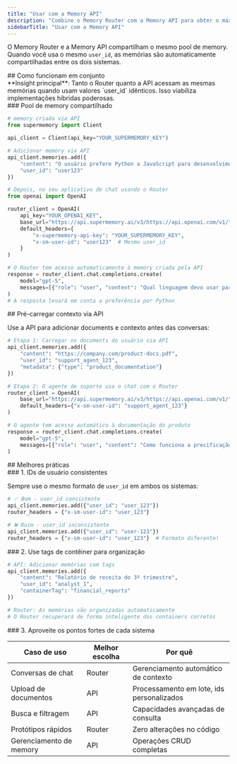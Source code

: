 ```yaml
---
title: "Usar com a Memory API"
description: "Combine o Memory Router com a Memory API para obter o máximo controle"
sidebarTitle: "Usar com a Memory API"
---
```


O Memory Router e a Memory API compartilham o mesmo pool de memory. Quando você usa o mesmo `user_id`, as memórias são automaticamente compartilhadas entre os dois sistemas.

<div id="how-they-work-together">
  ## Como funcionam em conjunto
</div>

<Note>
**Insight principal**: Tanto o Router quanto a API acessam as mesmas memórias quando usam valores `user_id` idênticos. Isso viabiliza implementações híbridas poderosas.
</Note>

<div id="shared-memory-pool">
  ### Pool de memory compartilhado
</div>

```python
# memory criada via API
from supermemory import Client

api_client = Client(api_key="YOUR_SUPERMEMORY_KEY")

# Adicionar memory via API
api_client.memories.add({
    "content": "O usuário prefere Python a JavaScript para desenvolvimento de backend",
    "user_id": "user123"
})

# Depois, no seu aplicativo de chat usando o Router
from openai import OpenAI

router_client = OpenAI(
    api_key="YOUR_OPENAI_KEY",
    base_url="https://api.supermemory.ai/v3/https://api.openai.com/v1/",
    default_headers={
        "x-supermemory-api-key": "YOUR_SUPERMEMORY_KEY",
        "x-sm-user-id": "user123"  # Mesmo user_id
    }
)

# O Router tem acesso automaticamente à memory criada pela API
response = router_client.chat.completions.create(
    model="gpt-5",
    messages=[{"role": "user", "content": "Qual linguagem devo usar para o meu novo backend?"}]
)
# A resposta levará em conta a preferência por Python
```


<div id="pre-load-context-via-api">
  ## Pré-carregar contexto via API
</div>

Use a API para adicionar documents e contexto antes das conversas:

```python
# Etapa 1: Carregar os documents do usuário via API
api_client.memories.add({
    "content": "https://company.com/product-docs.pdf",
    "user_id": "support_agent_123",
    "metadata": {"type": "product_documentation"}
})

# Etapa 2: O agente de suporte usa o chat com o Router
router_client = OpenAI(
    base_url="https://api.supermemory.ai/v3/https://api.openai.com/v1/",
    default_headers={"x-sm-user-id": "support_agent_123"}
)

# O agente tem acesso automático à documentação do produto
response = router_client.chat.completions.create(
    model="gpt-5",
    messages=[{"role": "user", "content": "Como funciona a precificação para enterprise?"}]
)
```


<div id="best-practices">
  ## Melhores práticas
</div>

<div id="1-consistent-user-ids">
  ### 1. IDs de usuário consistentes
</div>

Sempre use o mesmo formato de `user_id` em ambos os sistemas:

```python
# ✅ Bom - user_id consistente
api_client.memories.add({"user_id": "user_123"})
router_headers = {"x-sm-user-id": "user_123"}

# ❌ Ruim - user_id inconsistente
api_client.memories.add({"user_id": "user-123"})
router_headers = {"x-sm-user-id": "user_123"}  # Formato diferente!
```


<div id="2-use-container-tags-for-organization">
  ### 2. Use tags de contêiner para organização
</div>

```python
# API: Adicionar memórias com tags
api_client.memories.add({
    "content": "Relatório de receita do 3º trimestre",
    "user_id": "analyst_1",
    "containerTag": "financial_reports"
})

# Router: As memórias são organizadas automaticamente
# O Router recuperará de forma inteligente dos containers corretos
```


<div id="3-leverage-each-systems-strengths">
  ### 3. Aproveite os pontos fortes de cada sistema
</div>

| Caso de uso | Melhor escolha | Por quê |
|----------|------------|-----|
| Conversas de chat | Router | Gerenciamento automático de contexto |
| Upload de documentos | API | Processamento em lote, ids personalizados |
| Busca e filtragem | API | Capacidades avançadas de consulta |
| Protótipos rápidos | Router | Zero alterações no código |
| Gerenciamento de memory | API | Operações CRUD completas |